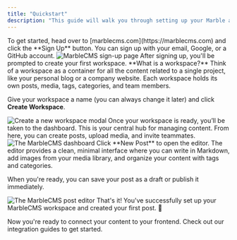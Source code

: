 ```yaml
---
title: "Quickstart"
description: "This guide will walk you through setting up your Marble account and creating your first workspace."
---
```


<Steps>
<Step title="Create an account">
To get started, head over to [marblecms.com](https://marblecms.com) and click the **Sign Up** button. You can sign up with your email, Google, or a GitHub account.

<Frame>
  <picture>
    <source
      media="(prefers-color-scheme: dark)"
      srcset="/images/signup-dark.jpeg"
    />
    <img
      src="/images/signup-light.jpeg"
      alt="MarbleCMS sign-up page"
    />
  </picture>
</Frame>
</Step>

<Step title="Create a workspace">
After signing up, you'll be prompted to create your first workspace.

<Note>
  **What is a workspace?** Think of a workspace as a container for all the
  content related to a single project, like your personal blog or a company
  website. Each workspace holds its own posts, media, tags, categories, and team
  members.
</Note>

Give your workspace a name (you can always change it later) and click **Create Workspace**.

<Frame>
  <picture>
    <source
      media="(prefers-color-scheme: dark)"
      srcset="/images/onboarding-dark.jpeg"
    />
    <img
      src="/images/onboarding-light.jpeg"
      alt="Create a new workspace modal"
    />
  </picture>
</Frame>
</Step>

<Step title="Explore the dashboard">
Once your workspace is ready, you’ll be taken to the dashboard. This is your central hub for managing content. From here, you can create posts, upload media, and invite teammates.

<Frame>
  <picture>
    <source
      media="(prefers-color-scheme: dark)"
      srcset="/images/dashboard-dark.jpeg"
    />
    <img
      src="/images/dashboard-light.jpeg"
      alt="The MarbleCMS dashboard"
    />
  </picture>
</Frame>
</Step>

<Step title="Create your first post">
Click **New Post** to open the editor. The editor provides a clean, minimal interface where you can write in Markdown, add images from your media library, and organize your content with tags and categories.

When you're ready, you can save your post as a draft or publish it immediately.

<Frame>
  <picture>
    <source
      media="(prefers-color-scheme: dark)"
      srcset="/images/editor-dark.jpeg"
    />
    <img
      src="/images/editor-light.jpeg"
      alt="The MarbleCMS post editor"
    />
  </picture>
</Frame>
</Step>

<Step title="Next Steps">
That's it! You've successfully set up your MarbleCMS workspace and created your first post. 🚀

Now you're ready to connect your content to your frontend. Check out our integration guides to get started.

<CardGroup>
  <Card title="Next.js Integration" href="/content/guides/integrations/nextjs" icon="react"></Card>
  <Card title="Astro Integration" href="/content/guides/integrations/astro" icon="stars"></Card>
  <Card title="TanStack Start Integration" href="/content/guides/integrations/tanstack" icon="tree-palm"></Card>
</CardGroup>
</Step>
</Steps>
